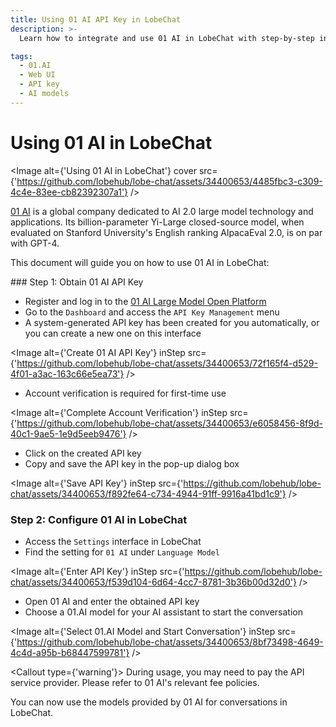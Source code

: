 ```yaml
---
title: Using 01 AI API Key in LobeChat
description: >-
  Learn how to integrate and use 01 AI in LobeChat with step-by-step instructions. Obtain an API key, configure 01 AI, and start conversations with AI models.

tags:
  - 01.AI
  - Web UI
  - API key
  - AI models
---
```


# Using 01 AI in LobeChat

<Image alt={'Using 01 AI in LobeChat'} cover src={'https://github.com/lobehub/lobe-chat/assets/34400653/4485fbc3-c309-4c4e-83ee-cb82392307a1'} />

[01 AI](https://www.01.ai/) is a global company dedicated to AI 2.0 large model technology and applications. Its billion-parameter Yi-Large closed-source model, when evaluated on Stanford University's English ranking AlpacaEval 2.0, is on par with GPT-4.

This document will guide you on how to use 01 AI in LobeChat:

<Steps>
  ### Step 1: Obtain 01 AI API Key

  - Register and log in to the [01 AI Large Model Open Platform](https://platform.lingyiwanwu.com/)
  - Go to the `Dashboard` and access the `API Key Management` menu
  - A system-generated API key has been created for you automatically, or you can create a new one on this interface

  <Image alt={'Create 01 AI API Key'} inStep src={'https://github.com/lobehub/lobe-chat/assets/34400653/72f165f4-d529-4f01-a3ac-163c66e5ea73'} />

  - Account verification is required for first-time use

  <Image alt={'Complete Account Verification'} inStep src={'https://github.com/lobehub/lobe-chat/assets/34400653/e6058456-8f9d-40c1-9ae5-1e9d5eeb9476'} />

  - Click on the created API key
  - Copy and save the API key in the pop-up dialog box

  <Image alt={'Save API Key'} inStep src={'https://github.com/lobehub/lobe-chat/assets/34400653/f892fe64-c734-4944-91ff-9916a41bd1c9'} />

  ### Step 2: Configure 01 AI in LobeChat

  - Access the `Settings` interface in LobeChat
  - Find the setting for `01 AI` under `Language Model`

  <Image alt={'Enter API Key'} inStep src={'https://github.com/lobehub/lobe-chat/assets/34400653/f539d104-6d64-4cc7-8781-3b36b00d32d0'} />

  - Open 01 AI and enter the obtained API key
  - Choose a 01.AI model for your AI assistant to start the conversation

  <Image alt={'Select 01.AI Model and Start Conversation'} inStep src={'https://github.com/lobehub/lobe-chat/assets/34400653/8bf73498-4649-4c4d-a95b-b68447599781'} />

  <Callout type={'warning'}>
    During usage, you may need to pay the API service provider. Please refer to 01 AI's relevant fee
    policies.
  </Callout>
</Steps>

You can now use the models provided by 01 AI for conversations in LobeChat.
